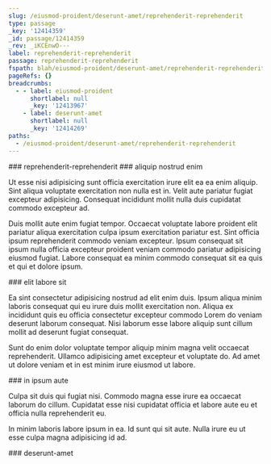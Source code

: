 ```yaml
---
slug: /eiusmod-proident/deserunt-amet/reprehenderit-reprehenderit
type: passage
_key: '12414359'
_id: passage/12414359
_rev: _iKCEnwO---
label: reprehenderit-reprehenderit
passage: reprehenderit-reprehenderit
fspath: blah/eiusmod-proident/deserunt-amet/reprehenderit-reprehenderit
pageRefs: {}
breadcrumbs:
  - - label: eiusmod-proident
      shortlabel: null
      _key: '12413967'
    - label: deserunt-amet
      shortlabel: null
      _key: '12414269'
paths:
  - /eiusmod-proident/deserunt-amet/reprehenderit-reprehenderit
---
```


<NuggetArea>
<Passage slug="/eiusmod-proident/deserunt-amet/reprehenderit-reprehenderit" type="passage" _key="12414359" _id="passage/12414359" _rev="_iKCEnwO---" label="reprehenderit-reprehenderit" passage="reprehenderit-reprehenderit" fspath="blah/eiusmod-proident/deserunt-amet/reprehenderit-reprehenderit" paths="/eiusmod-proident/deserunt-amet/reprehenderit-reprehenderit">
<NuggetBody>
### reprehenderit-reprehenderit

</NuggetBody>
<Breadcrumbs>
<Crumbs>
<Crumb _key="12413967" label="eiusmod-proident" /><Crumb _key="12414269" label="deserunt-amet" />
</Crumbs>
</Breadcrumbs>
</Passage>

<NuggetsInbound>
</NuggetsInbound>
<NuggetsOutbound>
<Nugget direction="outbound" type="nugget" _key="1a9e6b64-3ec1-40d0-8895-e0602682e83d" _id="nugget/1a9e6b64-3ec1-40d0-8895-e0602682e83d" _rev="_iKCEnwO--_" fspath="blah/eiusmod-proident/deserunt-amet/reprehenderit-reprehenderit/aliquip-nostrud-enim.md" label="aliquip nostrud enim" paths="/eiusmod-proident/deserunt-amet/reprehenderit-reprehenderit/aliquip-nostrud-enim" slug="/eiusmod-proident/deserunt-amet/reprehenderit-reprehenderit/aliquip-nostrud-enim">
<NuggetBody>
### aliquip nostrud enim

Ut esse nisi adipisicing sunt officia exercitation irure elit ea ea enim aliquip. Sint aliqua voluptate exercitation non nulla est in. Velit aute pariatur fugiat excepteur adipisicing. Consequat incididunt mollit nulla duis cupidatat commodo excepteur ad.

Duis mollit aute enim fugiat tempor. Occaecat voluptate labore proident elit pariatur aliqua exercitation culpa ipsum exercitation pariatur est. Sint officia ipsum reprehenderit commodo veniam excepteur. Ipsum consequat sit ipsum nulla officia excepteur proident veniam commodo pariatur adipisicing eiusmod fugiat. Labore consequat ea minim commodo consequat sit ea quis et qui et dolore ipsum.

</NuggetBody>
</Nugget>

<Nugget direction="outbound" type="nugget" _key="aac34ea2-1ba5-4b81-aec6-84386a47cd0c" _id="nugget/aac34ea2-1ba5-4b81-aec6-84386a47cd0c" _rev="_iKCEnwO--A" fspath="blah/eiusmod-proident/deserunt-amet/reprehenderit-reprehenderit/elit-labore-sit.md" label="elit labore sit" paths="/eiusmod-proident/deserunt-amet/reprehenderit-reprehenderit/elit-labore-sit" slug="/eiusmod-proident/deserunt-amet/reprehenderit-reprehenderit/elit-labore-sit">
<NuggetBody>
### elit labore sit

Ea sint consectetur adipisicing nostrud ad elit enim duis. Ipsum aliqua minim laboris consequat qui eu irure duis mollit exercitation non. Aliqua ex incididunt quis eu officia consectetur excepteur commodo Lorem do veniam deserunt laborum consequat. Nisi laborum esse labore aliquip sunt cillum mollit ad deserunt fugiat consequat.

Sunt do enim dolor voluptate tempor aliquip minim magna velit occaecat reprehenderit. Ullamco adipisicing amet excepteur et voluptate do. Ad amet ut dolore veniam et in est minim irure eiusmod ut labore.

</NuggetBody>
</Nugget>

<Nugget direction="outbound" type="nugget" _key="74e2d27f-af18-49dd-b3ac-f5797fefa05e" _id="nugget/74e2d27f-af18-49dd-b3ac-f5797fefa05e" _rev="_iKCEnwS---" fspath="blah/eiusmod-proident/deserunt-amet/reprehenderit-reprehenderit/in-ipsum-aute.md" label="in ipsum aute" paths="/eiusmod-proident/deserunt-amet/reprehenderit-reprehenderit/in-ipsum-aute" slug="/eiusmod-proident/deserunt-amet/reprehenderit-reprehenderit/in-ipsum-aute">
<NuggetBody>
### in ipsum aute

Culpa sit duis qui fugiat nisi. Commodo magna esse irure ea occaecat laborum do cillum. Cupidatat esse nisi cupidatat officia et labore aute eu et officia nulla reprehenderit eu.

In minim laboris labore ipsum in ea. Id sunt qui sit aute. Nulla irure eu ut esse culpa magna adipisicing id ad.

</NuggetBody>
</Nugget>

</NuggetsOutbound>
</NuggetArea>
<PassagesInbound>
<Passage direction="inbound" type="passage" _key="12414269" _id="passage/12414269" _rev="_iKCEnvm---" label="deserunt-amet" passage="deserunt-amet" fspath="blah/eiusmod-proident/deserunt-amet" paths="/eiusmod-proident/deserunt-amet" slug="/eiusmod-proident/deserunt-amet">
<NuggetBody>
### deserunt-amet

</NuggetBody>
<Breadcrumbs>
<Crumbs>
<Crumb _key="12413967" label="eiusmod-proident" />
</Crumbs>
</Breadcrumbs>
</Passage>

</PassagesInbound>
<PassagesOutbound>
</PassagesOutbound>
